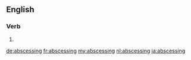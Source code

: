 ==English==

===Verb===
{{head|en}}

# {{present participle of|abscess}}

[[de:abscessing]]
[[fr:abscessing]]
[[my:abscessing]]
[[nl:abscessing]]
[[ja:abscessing]]